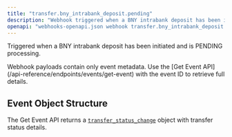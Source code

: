```yaml
---
title: "transfer.bny_intrabank_deposit.pending"
description: "Webhook triggered when a BNY intrabank deposit has been initiated and is pending"
openapi: "webhooks-openapi.json webhook transfer.bny_intrabank_deposit.pending"
---
```


Triggered when a BNY intrabank deposit has been initiated and is PENDING processing.

<Note>
Webhook payloads contain only event metadata. Use the [Get Event API](/api-reference/endpoints/events/get-event) with the event ID to retrieve full details.
</Note>

## Event Object Structure

The Get Event API returns a [`transfer_status_change`](/api-reference/events/transfer-status-change-object) object with transfer status details.
